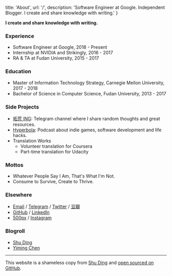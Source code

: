 
  title: 'About',
  url: '/',
  description: 'Software Engineer at Google. Independent Blogger. I create and share knowledge with writing.'
}


**I create and share knowledge with writing.**

### Experience

- Software Engineer at Google, 2018 - Present
- Internship at NVIDIA and Strikingly, 2016 - 2017
- RA & TA at Fudan University, 2015 - 2017

### Education

- Master of Information Technology Strategy, Carnegie Mellon University, 2017 - 2018
- Bachelor of Science in Computer Science, Fudan University, 2013 - 2017

### Side Projects

- [拓荒 ING](https://t.me/instante_thoughts): Telegram channel where I share random thoughts and great resources.
- [Hyperbola](https://hyperbola.link/): Podcast about indie games, software development and life hacks.
- Translation Works
  - Volunteer translation for Coursera
  - Part-time translation for Udacity

### Mottos

- Whatever People Say I Am, That's What I'm Not.
- Consume to Survive, Create to Thrive.

### Elsewhere

- [Email](mailto:hi@linghao.io) / [Telegram](https://t.me/instante_42) / [Twitter](https://twitter.com/instante_42) / [豆瓣](https://www.douban.com/people/instante_42/)
- [GitHub](https://github.com/dnc1994) / [LinkedIn](https://www.linkedin.com/in/linghaozh)
- [500px](https://500px.com/linghaozh) / [Instagram](https://www.instagram.com/instante_42/)

### Blogroll

- [Shu Ding](https://shud.in/)
- [Yiming Chen](https://dsdshcym.github.io/blog/)

---

This website is a shameless copy from [Shu Ding](https://shud.in/) and [open sourced on GitHub](https://github.com/dnc1994/blog).